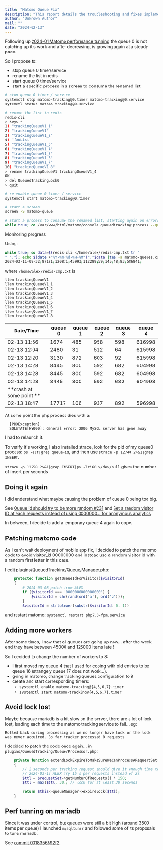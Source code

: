 ```yaml
---
title: "Matomo Queue Fix"
description: "This report details the troubleshooting and fixes implemented for Matomo's tracking queue issues, including addressing `Queue0` backlog, temporary patches for visitor IDs, scaling workers, and optimizing MariaDB performance to ensure efficient data processing."
author: "Unknown Author"
mail: ""
date: "2024-02-13"
---
```


Following up [2024-01 Matomo performance tunning](./2024-01-matomo-perf-tunning.md)
the queue 0 is not catching up it's work and after decreasing, is growing again at a steady pace.

So I propose to:
* stop queue 0 timer/service
* rename the list in redis
* start queue 0 timer/service
* start a specific process in a screen to consume the renamed list

```bash
# stop queue 0 timer / service
systemctl stop matomo-tracking@0.timer matomo-tracking@0.service
sytemctl status matomo-tracking@0.service

# rename the list in redis
redis-cli
> keys *
1) "trackingQueueV1_1"
2) "trackingQueueV1"
3) "trackingQueueV1_2"
4) "fooList"
5) "trackingQueueV1_3"
6) "trackingQueueV1_4"
7) "trackingQueueV1_5"
8) "trackingQueueV1_6"
9) "trackingQueueV1_7"
10) "trackingQueueV1_8"
> rename trackingQueueV1 trackingQueueV1_4
OK
> del QueuedTrackingLock0
> quit

# re-enable queue 0 timer / service
systemctl start matomo-tracking@0.timer

# start a screen
screen -S matomo-queue

# start a process to consume the renamed list, starting again on errors
while true; do /var/www/html/matomo/console queuedtracking:process --queue-id=4 -v -n;/var/www/html/matomo/console queuedtracking:lock-status --unlock=QueuedTrackingLock4 -n --ignore-warn; sleep 60; done
```

Monitoring progress

Using:
```bash
while true; do data=$(redis-cli </home/alex/redis-cmp.txt|tr "
" ";"); echo $(date +"%Y-%m-%d-%H-%M")";"$data |tee -a matomo-queues.csv ; sleep 600 ; done
2024-03-11-09-32;87121;120871;45993;112289;59;145;48;83;586841;
```
where `/home/alex/redis-cmp.txt` is

```bash
llen trackingQueueV1
llen trackingQueueV1_1
llen trackingQueueV1_2
llen trackingQueueV1_3
llen trackingQueueV1_4
llen trackingQueueV1_5
llen trackingQueueV1_6
llen trackingQueueV1_7
llen trackingQueueV1_8
```


| Date/Time | queue 0 | queue 1 | queue 2 | queue 3 | queue 4 |
|--|--|--|--|--|--|
| 02-13 11:56| 1674 | 485 | 958 | 598 | 616998 |
| 02-13 12:04| 2480 | 31 | 512 | 64 | 615998 |
| 02-13 12:20 | 3130 | 872 | 603 | 92   | 615998 |
| 02-13 14:28 | 8445 | 800 | 592 | 682 | 604998 |
| 02-13 14:28 | 8445 | 800 | 592 | 682 | 604998 |
| 02-13 14:28 | 8445 | 800 | 592 | 682 | 604998 |
| **crash at some point ** | | | | | |
| 02-13 18:47 | 17717 | 106  | 937 | 892 | 596998 |


At some point the php process dies with a:
```
  [PDOException]
  SQLSTATE[HY000]: General error: 2006 MySQL server has gone away
```
I had to relaunch it.


To verify it's working, I also installed strace, 
look for the pid of my queue0 process: `ps -elf|grep queue-id`, 
and then use `strace -p 12740 2>&1|grep INSERT`.

`strace -p 12258 2>&1|grep INSERT|pv -lri60 >/dev/null` gives the number of insert per seconds


## Doing it again

I did understand what maybe causing the problem of queue 0 being too big.

See [Queue id should try to be more random #231](https://github.com/matomo-org/plugin-QueuedTracking/issues/231) and [Set a random visitor ID at each requests instead of using 0000000… for anonymous analytics](https://github.com/openfoodfacts/smooth-app/issues/5095)

In between, I decide to add a temporary queue 4 again to cope.

## Patching matomo code

As I can't wait deployment of mobile app fix, I decided to patch the matomo code to
avoid visitor_id 00000000 and instead use a random visitor id with a random first letter in this case.

I edit plugins/QueuedTracking/Queue/Manager.php:

```php
    protected function getQueueIdForVisitor($visitorId)
    {
        # 2024-03-08 patch from ALEX
        if ($visitorId === '0000000000000000') {
            $visitorId = chr(rand(ord('a'), ord('z')));
        }
        $visitorId = strtolower(substr($visitorId, 0, 1));
```

and restart matomo:
`systemctl restart php7.3-fpm.service`

## Adding more workers

After some times, I saw that all queues are going up now… after the week-end they have between 45000 and 125000 items late !


So I decided to change the number of workers to 8:
* I first moved my queue 4 that I used for coping with old entries to be queue 16 (strangely queue 17 does not work…).
* going in matomo, change tracking queues configuration to 8
* create and start corresponding timers:
  * `systemctl enable matomo-tracking@{4,5,6,7}.timer`
  * `systemctl start matomo-tracking@{4,5,6,7}.timer`


## Avoid lock lost

Maybe because mariadb is a bit slow on the server, there are a lot of lock lost, leading each time to the matomo tracking service to fail…
eg:
```
Rolled back during processing as we no longer have lock or the lock was never acquired. So far tracker processed 0 requests
```

I decided to patch the code once again… in `plugins/QueuedTracking/Queue/Processor.php`:

```php
    private function extendLockExpireToMakeSureWeCanProcessARequestSet(RequestSet $requestSet)
    {
        // 2 seconds per tracking request should give it enough time to process it
        // 2024-03-15 ALEX try 15 s per requests instead of 2s
        $ttl = $requestSet->getNumberOfRequests() * 150;
        $ttl = max($ttl, 30); // lock for at least 30 seconds

        return $this->queueManager->expireLock($ttl);
    }
```

## Perf tunning on mariadb

Since it was under control, but queues were still a bit high (around 3500 items per queue) I launched `mysqltuner` 
and followed some of its proposals to tune mariadb.

See [commit 0018356592f2](https://github.com/openfoodfacts/openfoodfacts-infrastructure/commit/0018356592f23ee494ea7d0581d012a1ea95fcdf)